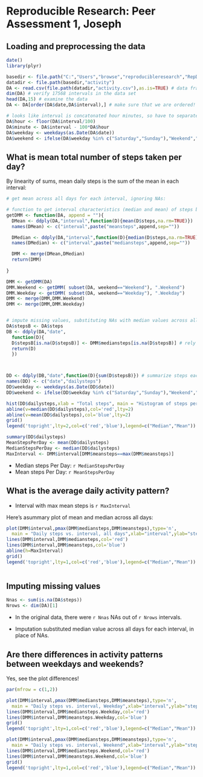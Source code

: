 # Reproducible Research: Peer Assessment 1, Joseph 

## Loading and preprocessing the data

```r
date()
library(plyr)

basedir <- file.path("C:","Users","browse","reproducibleresearch","RepData_PeerAssessment1")
datadir <- file.path(basedir,"activity")
DA <- read.csv(file.path(datadir,"activity.csv"),as.is=TRUE) # data frame
dim(DA) # verify 17568 intervals in the data set
head(DA,15) # examine the data
DA <- DA[order(DA$date,DA$interval),] # make sure that we are ordered!

# looks like interval is concatonated hour minutes, so have to separate:
DA$hour <- floor(DA$interval/100)
DA$minute <- DA$interval - 100*DA$hour
DA$weekday <- weekdays(as.Date(DA$date))
DA$weekend <- ifelse(DA$weekday %in% c("Saturday","Sunday"),"Weekend","Weekday")

```

## What is mean total number of steps taken per day?
By linearity of sums, mean daily steps is the sum of the mean in each interval: 

```r
# get mean across all days for each interval, ignoring NAs: 

# function to get interval characteristics (median and mean) of steps by date:
getDMM <- function(DA, append = ""){
  DMean <- ddply(DA,"interval",function(D){mean(D$steps,na.rm=TRUE)})
  names(DMean) <- c("interval",paste("meansteps",append,sep=""))

  DMedian <- ddply(DA,"interval",function(D){median(D$steps,na.rm=TRUE)})
  names(DMedian) <- c("interval",paste("mediansteps",append,sep=""))

  DMM <- merge(DMean,DMedian)
  return(DMM)
  
}

DMM <- getDMM(DA)
DMM.Weekend <- getDMM( subset(DA, weekend=="Weekend"), ".Weekend")
DMM.Weekday <- getDMM( subset(DA, weekend=="Weekday"), ".Weekday")
DMM <- merge(DMM,DMM.Weekend)
DMM <- merge(DMM,DMM.Weekday)


# impute missing values, substituting NAs with median values across all days:
DA$stepsB <- DA$steps
DB <- ddply(DA,"date",
  function(D){
  D$stepsB[is.na(D$stepsB)] <- DMM$mediansteps[is.na(D$stepsB)] # rely on order of intervals 
  return(D)
  })



DD <- ddply(DB,"date",function(D){sum(D$stepsB)}) # summarize steps each day
names(DD) <- c("date","dailysteps")
DD$weekday <- weekdays(as.Date(DD$date))
DD$weekend <- ifelse(DD$weekday %in% c("Saturday","Sunday"),"Weekend","Weekday")

hist(DD$dailysteps,xlab = "Total steps", main = "Histogram of steps per day")
abline(v=median(DD$dailysteps),col='red',lty=2)
abline(v=mean(DD$dailysteps),col='blue',lty=2)
grid()
legend('topright',lty=2,col=c('red','blue'),legend=c("Median","Mean"))

summary(DD$dailysteps)
MeanStepsPerDay <- mean(DD$dailysteps)
MedianStepsPerDay <- median(DD$dailysteps)
MaxInterval <- DMM$interval[DMM$meansteps==max(DMM$meansteps)]


```
* Median steps Per Day: `r MedianStepsPerDay`
* Mean steps Per Day: `r MeanStepsPerDay`

## What is the average daily activity pattern?
* Interval with max mean steps is `r MaxInterval` 

Here's asummary plot of mean and median across all days:

```r
plot(DMM$interval,pmax(DMM$mediansteps,DMM$meansteps),type='n',
  main = "Daily steps vs. interval, all days",xlab="interval",ylab="steps")
lines(DMM$interval,DMM$mediansteps,col='red')
lines(DMM$interval,DMM$meansteps,col='blue')
abline(h=MaxInterval)
grid()
legend('topright',lty=1,col=c('red','blue'),legend=c("Median","Mean"))



```

## Imputing missing values
```r
Nnas <- sum(is.na(DA$steps))
Nrows <- dim(DA)[1] 
```
* In the original data, there were `r Nnas` NAs out of `r Nrows` intervals.

* Imputation substituted median value across all days for each interval, in place of NAs.

## Are there differences in activity patterns between weekdays and weekends?
Yes, see the plot differences!
```r

par(mfrow = c(1,2))

plot(DMM$interval,pmax(DMM$mediansteps,DMM$meansteps),type='n',
  main = "Daily steps vs. interval, Weekday",xlab="interval",ylab="steps")
lines(DMM$interval,DMM$mediansteps.Weekday,col='red')
lines(DMM$interval,DMM$meansteps.Weekday,col='blue')
grid()
legend('topright',lty=1,col=c('red','blue'),legend=c("Median","Mean"))

plot(DMM$interval,pmax(DMM$mediansteps,DMM$meansteps),type='n',
  main = "Daily steps vs. interval, Weekend",xlab="interval",ylab="steps")
lines(DMM$interval,DMM$mediansteps.Weekend,col='red')
lines(DMM$interval,DMM$meansteps.Weekend,col='blue')
grid()
legend('topright',lty=1,col=c('red','blue'),legend=c("Median","Mean"))
```
